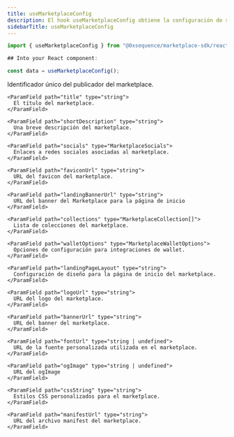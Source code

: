 ```yaml
---
title: useMarketplaceConfig
description: El hook useMarketplaceConfig obtiene la configuración de su Marketplace, incluidas colecciones, enlaces sociales, título y otros ajustes desde Builder.
sidebarTitle: useMarketplaceConfig
---
```


```ts
import { useMarketplaceConfig } from "@0xsequence/marketplace-sdk/react";

## Into your React component:

const data = useMarketplaceConfig();
```

<ResponseField name="useMarketplaceConfig">
  <ResponseField name="* return properties" />

  <Expandable>
    <ParamField path="publisherId" type="string">
      Identificador único del publicador del marketplace.
    </ParamField>

    <ParamField path="title" type="string">
      El título del marketplace.
    </ParamField>

    <ParamField path="shortDescription" type="string">
      Una breve descripción del marketplace.
    </ParamField>

    <ParamField path="socials" type="MarketplaceSocials">
      Enlaces a redes sociales asociadas al marketplace.
    </ParamField>

    <ParamField path="faviconUrl" type="string">
      URL del favicon del marketplace.
    </ParamField>

    <ParamField path="landingBannerUrl" type="string">
      URL del banner del Marketplace para la página de inicio
    </ParamField>

    <ParamField path="collections" type="MarketplaceCollection[]">
      Lista de colecciones del marketplace.
    </ParamField>

    <ParamField path="walletOptions" type="MarketplaceWalletOptions">
      Opciones de configuración para integraciones de wallet.
    </ParamField>

    <ParamField path="landingPageLayout" type="string">
      Configuración de diseño para la página de inicio del marketplace.
    </ParamField>

    <ParamField path="logoUrl" type="string">
      URL del logo del marketplace.
    </ParamField>

    <ParamField path="bannerUrl" type="string">
      URL del banner del marketplace.
    </ParamField>

    <ParamField path="fontUrl" type="string | undefined">
      URL de la fuente personalizada utilizada en el marketplace.
    </ParamField>

    <ParamField path="ogImage" type="string | undefined">
      URL del ogImage
    </ParamField>

    <ParamField path="cssString" type="string">
      Estilos CSS personalizados para el marketplace.
    </ParamField>

    <ParamField path="manifestUrl" type="string">
      URL del archivo manifest del marketplace.
    </ParamField>
  </Expandable>
</ResponseField>